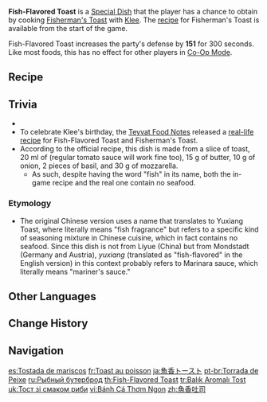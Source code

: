 {{Food Infobox
|id              = 108115
|description     = By way of apology for wantonly using her bombs to scare away the fish, Jean instructed Klee to make this toast for the fishermen. It's filling and tasty. Klee will never starve again, even after a whole day of blast fishing.
|type            = DEF-Boosting Dishes
|effectType      = DEF Up
|effect          = Increases all party members' DEF by '''151''' for 300s.
|eff_att1        = DEF
|quality         = 2
|character       = Klee
|base            = Fisherman's Toast
}}
'''Fish-Flavored Toast''' is a [[Special Dish]] that the player has a chance to obtain by cooking [[Fisherman's Toast]] with [[Klee]]. The [[recipe]] for Fisherman's Toast is available from the start of the game.

Fish-Flavored Toast increases the party's defense by '''151''' for 300 seconds. Like most foods, this has no effect for other players in [[Co-Op Mode]].

==Recipe==
{{Recipe
|type = Cooking
|character = Klee
|Flour = 3
|Tomato = 2
|Onion = 1
|Milk = 1
|sort = Flour;Tomato;Onion;Milk
}}

==Trivia==
* {{Mail Attachments by Category List}}
* To celebrate Klee's birthday, the [[Teyvat Food Notes]] released a [https://ys.mihoyo.com/main/news/detail/16721 real-life recipe] for Fish-Flavored Toast and Fisherman's Toast.
* According to the official recipe, this dish is made from a slice of toast, 20 ml of {{w|Marinara sauce}} (regular tomato sauce will work fine too), 15 g of butter, 10 g of onion, 2 pieces of basil, and 30 g of mozzarella.
** As such, despite having the word "fish" in its name, both the in-game recipe and the real one contain no seafood.

===Etymology===
* The original Chinese version uses a name that translates to Yuxiang Toast, where ''{{w|yuxiang}}'' literally means "fish fragrance" but refers to a specific kind of seasoning mixture in Chinese cuisine, which in fact contains no seafood. Since this dish is not from Liyue (China) but from Mondstadt (Germany and Austria), ''yuxiang'' (translated as "fish-flavored" in the English version) in this context probably refers to Marinara sauce, which literally means "mariner's sauce."

==Other Languages==
{{Other Languages
|en      = Fish-Flavored Toast
|zhs     = 鱼香吐司
|zhs_rm  = Yúxiāng Tǔsī
|zht     = 魚香吐司
|zht_rm  = Yúxiāng Tǔsī
|zh_tl   = Fish Fragrance Toast
|ja      = 魚香トースト
|ja_rm   = Yuushan Toosuto{{Assumed}}
|ja_tl   = Fish Fragrance Toast
|ko      = {{tt|어향|魚香}} 토스트
|ko_tl   = Fish-Flavored Toast
|es      = Tostada de mariscos
|es_tl   = Seafood Toast
|fr      = Toast au poisson
|fr_tl   = Fish Toast
|ru      = Рыбный бутерброд
|ru_tl   = Fish Sandwich
|th      = Fish-Flavored Toast
|vi      = Bánh Cá Thơm Ngon
|vi_tl   = Delicious Fish Toast
|de      = Fischhäppchen auf Brot
|de_tl   = Fish Bites on Toast
|id      = Fish-Flavored Toast
|pt      = Torrada de Peixe
|pt_tl   = 
|tr      = Balık Aromalı Tost
|tr_tl   = Fish Flavored Toast
|it      = Toast marino
|it_tl   = Marine Toast
}}

==Change History==
{{Change History|1.0}}

==Navigation==
{{Food Navbox|type=Special Dishes}}

[[es:Tostada de mariscos]]
[[fr:Toast au poisson]]
[[ja:魚香トースト]]
[[pt-br:Torrada de Peixe]]
[[ru:Рыбный бутерброд]]
[[th:Fish-Flavored Toast]]
[[tr:Balık Aromalı Tost]]
[[uk:Тост зі смаком риби]]
[[vi:Bánh Cá Thơm Ngon]]
[[zh:魚香吐司]]